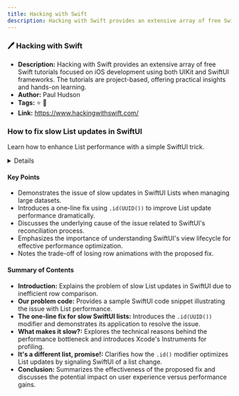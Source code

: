 ```yaml
---
title: Hacking with Swift
description: Hacking with Swift provides an extensive array of free Swift tutorials focused on iOS development using both UIKit and SwiftUI frameworks. The tutorials are project-based, offering practical insights and hands-on learning.
---
```

### 🖊️ **Hacking with Swift**
- **Description:** Hacking with Swift provides an extensive array of free Swift tutorials focused on iOS development using both UIKit and SwiftUI frameworks. The tutorials are project-based, offering practical insights and hands-on learning.
- **Author:** Paul Hudson
- **Tags:** ⭐ 🚀
- **Link:** https://www.hackingwithswift.com/

<LinkCard title="Visit Hacking with Swift" href="https://www.hackingwithswift.com/" />


### How to fix slow List updates in SwiftUI
Learn how to enhance List performance with a simple SwiftUI trick.

<details>
**URL:** [https://www.hackingwithswift.com/articles/210/how-to-fix-slow-list-updates-in-swiftui](https://www.hackingwithswift.com/articles/210/how-to-fix-slow-list-updates-in-swiftui)

**Published:** November 3rd 2023  
**Last Updated:** N/A

**Authors:** Paul Hudson

**Tags:**  
`SwiftUI`, `iOS Development`, `Performance Optimization`
</details>

#### Key Points
- Demonstrates the issue of slow updates in SwiftUI Lists when managing large datasets.
- Introduces a one-line fix using `.id(UUID())` to improve List update performance dramatically.
- Discusses the underlying cause of the issue related to SwiftUI's reconciliation process.
- Emphasizes the importance of understanding SwiftUI's view lifecycle for effective performance optimization.
- Notes the trade-off of losing row animations with the proposed fix.

#### Summary of Contents
- **Introduction:** Explains the problem of slow List updates in SwiftUI due to inefficient row comparison.
- **Our problem code:** Provides a sample SwiftUI code snippet illustrating the issue with List performance.
- **The one-line fix for slow SwiftUI lists:** Introduces the `.id(UUID())` modifier and demonstrates its application to resolve the issue.
- **What makes it slow?:** Explores the technical reasons behind the performance bottleneck and introduces Xcode's Instruments for profiling.
- **It's a different list, promise!:** Clarifies how the `.id()` modifier optimizes List updates by signaling SwiftUI of a list change.
- **Conclusion:** Summarizes the effectiveness of the proposed fix and discusses the potential impact on user experience versus performance gains.

<LinkCard title="Read Full Article" href="https://www.hackingwithswift.com/articles/210/how-to-fix-slow-list-updates-in-swiftui" />
